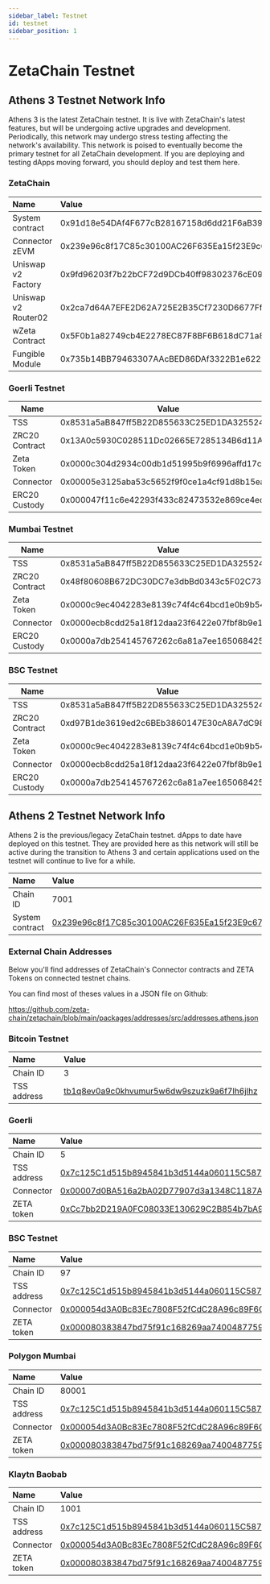 ```yaml
---
sidebar_label: Testnet
id: testnet
sidebar_position: 1
---
```



# ZetaChain Testnet

## Athens 3 Testnet Network Info

Athens 3 is the latest ZetaChain testnet. It is live with ZetaChain's latest
features, but will be undergoing active upgrades and development. Periodically,
this network may undergo stress testing affecting the network's availability.
This network is poised to eventually become the primary testnet for all
ZetaChain development. If you are deploying and testing dApps moving forward,
you should deploy and test them here.

### ZetaChain

| Name                | Value                                      |
| :------------------ | :----------------------------------------- |
| System contract     | 0x91d18e54DAf4F677cB28167158d6dd21F6aB3921 |
| Connector zEVM      | 0x239e96c8f17C85c30100AC26F635Ea15f23E9c67 |
| Uniswap v2 Factory  | 0x9fd96203f7b22bCF72d9DCb40ff98302376cE09c |
| Uniswap v2 Router02 | 0x2ca7d64A7EFE2D62A725E2B35Cf7230D6677FfEe |
| wZeta Contract      | 0x5F0b1a82749cb4E2278EC87F8BF6B618dC71a8bf |
| Fungible Module     | 0x735b14BB79463307AAcBED86DAf3322B1e6226aB |

### Goerli Testnet

| Name           | Value                                      |
| -------------- | ------------------------------------------ |
| TSS            | 0x8531a5aB847ff5B22D855633C25ED1DA3255247e |
| ZRC20 Contract | 0x13A0c5930C028511Dc02665E7285134B6d11A5f4 |
| Zeta Token     | 0x0000c304d2934c00db1d51995b9f6996affd17c0 |
| Connector      | 0x00005e3125aba53c5652f9f0ce1a4cf91d8b15ea |
| ERC20 Custody  | 0x000047f11c6e42293f433c82473532e869ce4ec5 |

### Mumbai Testnet

| Name           | Value                                      |
| -------------- | ------------------------------------------ |
| TSS            | 0x8531a5aB847ff5B22D855633C25ED1DA3255247e |
| ZRC20 Contract | 0x48f80608B672DC30DC7e3dbBd0343c5F02C738Eb |
| Zeta Token     | 0x0000c9ec4042283e8139c74f4c64bcd1e0b9b54f |
| Connector      | 0x0000ecb8cdd25a18f12daa23f6422e07fbf8b9e1 |
| ERC20 Custody  | 0x0000a7db254145767262c6a81a7ee1650684258e |

### BSC Testnet

| Name           | Value                                      |
| -------------- | ------------------------------------------ |
| TSS            | 0x8531a5aB847ff5B22D855633C25ED1DA3255247e |
| ZRC20 Contract | 0xd97B1de3619ed2c6BEb3860147E30cA8A7dC9891 |
| Zeta Token     | 0x0000c9ec4042283e8139c74f4c64bcd1e0b9b54f |
| Connector      | 0x0000ecb8cdd25a18f12daa23f6422e07fbf8b9e1 |
| ERC20 Custody  | 0x0000a7db254145767262c6a81a7ee1650684258e |

## Athens 2 Testnet Network Info

Athens 2 is the previous/legacy ZetaChain testnet. dApps to date have deployed
on this testnet. They are provided here as this network will still be active
during the transition to Athens 3 and certain applications used on the testnet
will continue to live for a while.

| Name            | Value                                                                                                                           |
| :-------------- | :------------------------------------------------------------------------------------------------------------------------------ |
| Chain ID        | 7001                                                                                                                            |
| System contract | [0x239e96c8f17C85c30100AC26F635Ea15f23E9c67](https://explorer.zetachain.com/address/0x239e96c8f17C85c30100AC26F635Ea15f23E9c67) |

### External Chain Addresses

Below you'll find addresses of ZetaChain's Connector contracts and ZETA Tokens
on connected testnet chains.

You can find most of theses values in a JSON file on Github:

https://github.com/zeta-chain/zetachain/blob/main/packages/addresses/src/addresses.athens.json

### Bitcoin Testnet

| Name        | Value                                                                                                                                   |
| :---------- | :-------------------------------------------------------------------------------------------------------------------------------------- |
| Chain ID    | 3                                                                                                                                       |
| TSS address | [tb1q8ev0a9c0khvumur5w6dw9szuzk9a6f7lh6jlhz](https://www.blockchain.com/btc-testnet/address/tb1q8ev0a9c0khvumur5w6dw9szuzk9a6f7lh6jlhz) |

### Goerli

| Name        | Value                                                                                                                        |
| :---------- | :--------------------------------------------------------------------------------------------------------------------------- |
| Chain ID    | 5                                                                                                                            |
| TSS address | [0x7c125C1d515b8945841b3d5144a060115C58725F](https://goerli.etherscan.io/address/0x7c125C1d515b8945841b3d5144a060115C58725F) |
| Connector   | [0x00007d0BA516a2bA02D77907d3a1348C1187Ae62](https://goerli.etherscan.io/address/0x00007d0BA516a2bA02D77907d3a1348C1187Ae62) |
| ZETA token  | [0xCc7bb2D219A0FC08033E130629C2B854b7bA9195](https://goerli.etherscan.io/address/0xCc7bb2D219A0FC08033E130629C2B854b7bA9195) |

### BSC Testnet

| Name        | Value                                                                                                                        |
| :---------- | :--------------------------------------------------------------------------------------------------------------------------- |
| Chain ID    | 97                                                                                                                           |
| TSS address | [0x7c125C1d515b8945841b3d5144a060115C58725F](https://testnet.bscscan.com/address/0x7c125C1d515b8945841b3d5144a060115C58725F) |
| Connector   | [0x000054d3A0Bc83Ec7808F52fCdC28A96c89F6C5c](https://testnet.bscscan.com/address/0x000054d3A0Bc83Ec7808F52fCdC28A96c89F6C5c) |
| ZETA token  | [0x000080383847bd75f91c168269aa74004877592f](https://testnet.bscscan.com/address/0x000080383847bd75f91c168269aa74004877592f) |

### Polygon Mumbai

| Name        | Value                                                                                                                           |
| :---------- | :------------------------------------------------------------------------------------------------------------------------------ |
| Chain ID    | 80001                                                                                                                           |
| TSS address | [0x7c125C1d515b8945841b3d5144a060115C58725F](https://mumbai.polygonscan.com/address/0x7c125C1d515b8945841b3d5144a060115C58725F) |
| Connector   | [0x000054d3A0Bc83Ec7808F52fCdC28A96c89F6C5c](https://mumbai.polygonscan.com/address/0x000054d3A0Bc83Ec7808F52fCdC28A96c89F6C5c) |
| ZETA token  | [0x000080383847bd75f91c168269aa74004877592f](https://mumbai.polygonscan.com/address/0x000080383847bd75f91c168269aa74004877592f) |

### Klaytn Baobab

| Name        | Value                                                                                                                            |
| :---------- | :------------------------------------------------------------------------------------------------------------------------------- |
| Chain ID    | 1001                                                                                                                             |
| TSS address | [0x7c125C1d515b8945841b3d5144a060115C58725F](https://baobab.scope.klaytn.com/account/0x7c125C1d515b8945841b3d5144a060115C58725F) |
| Connector   | [0x000054d3A0Bc83Ec7808F52fCdC28A96c89F6C5c](https://baobab.scope.klaytn.com/account/0x000054d3A0Bc83Ec7808F52fCdC28A96c89F6C5c) |
| ZETA token  | [0x000080383847bd75f91c168269aa74004877592f](https://baobab.scope.klaytn.com/account/0x000080383847bd75f91c168269aa74004877592f) |
